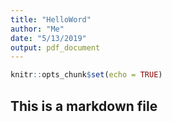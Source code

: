 ```yaml
---
title: "HelloWord"
author: "Me"
date: "5/13/2019"
output: pdf_document
---
```


```r
knitr::opts_chunk$set(echo = TRUE)
```

## This is a markdown file

